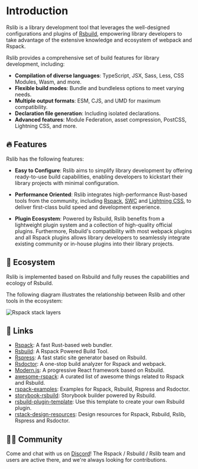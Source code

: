 # Introduction

Rslib is a library development tool that leverages the well-designed configurations and plugins of [Rsbuild](https://rsbuild.dev), empowering library developers to take advantage of the extensive knowledge and ecosystem of webpack and Rspack.

Rslib provides a comprehensive set of build features for library development, including:

- **Compilation of diverse languages**: TypeScript, JSX, Sass, Less, CSS Modules, Wasm, and more.
- **Flexible build modes**: Bundle and bundleless options to meet varying needs.
- **Multiple output formats**: ESM, CJS, and UMD for maximum compatibility.
- **Declaration file generation**: Including isolated declarations.
- **Advanced features**: Module Federation, asset compression, PostCSS, Lightning CSS, and more.

## 🔥 Features

Rslib has the following features:

- **Easy to Configure**: Rslib aims to simplify library development by offering ready-to-use build capabilities, enabling developers to kickstart their library projects with minimal configuration.

- **Performance Oriented**: Rslib integrates high-performance Rust-based tools from the community, including [Rspack](https://rspack.dev/), [SWC](https://swc.rs/) and [Lightning CSS](https://lightningcss.dev/), to deliver first-class build speed and development experience.

- **Plugin Ecosystem**: Powered by Rsbuild, Rslib benefits from a lightweight plugin system and a collection of high-quality official plugins. Furthermore, Rsbuild's compatibility with most webpack plugins and all Rspack plugins allows library developers to seamlessly integrate existing community or in-house plugins into their library projects.

## 🎯 Ecosystem

Rslib is implemented based on Rsbuild and fully reuses the capabilities and ecology of Rsbuild.

The following diagram illustrates the relationship between Rslib and other tools in the ecosystem:

![Rspack stack layers](https://assets.rspack.dev/rsbuild/assets/rspack-stack-layers.png)

## 🦀 Links

- [Rspack](https://github.com/web-infra-dev/rspack): A fast Rust-based web bundler.
- [Rsbuild](https://github.com/web-infra-dev/rsbuild): A Rspack Powered Build Tool.
- [Rspress](https://github.com/web-infra-dev/rspress): A fast static site generator based on Rsbuild.
- [Rsdoctor](https://github.com/web-infra-dev/rsdoctor): A one-stop build analyzer for Rspack and webpack.
- [Modern.js](https://github.com/web-infra-dev/modern.js): A progressive React framework based on Rsbuild.
- [awesome-rspack](https://github.com/web-infra-dev/awesome-rspack): A curated list of awesome things related to Rspack and Rsbuild.
- [rspack-examples](https://github.com/rspack-contrib/rspack-examples): Examples for Rspack, Rsbuild, Rspress and Rsdoctor.
- [storybook-rsbuild](https://github.com/rspack-contrib/storybook-rsbuild): Storybook builder powered by Rsbuild.
- [rsbuild-plugin-template](https://github.com/rspack-contrib/rsbuild-plugin-template): Use this template to create your own Rsbuild plugin.
- [rstack-design-resources](https://github.com/rspack-contrib/rstack-design-resources): Design resources for Rspack, Rsbuild, Rslib, Rspress and Rsdoctor.

## 🧑‍💻 Community

Come and chat with us on [Discord](https://discord.gg/XsaKEEk4mW)! The Rspack / Rsbuild / Rslib team and users are active there, and we're always looking for contributions.
